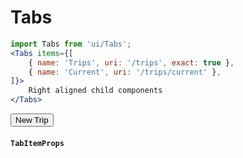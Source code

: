
<Meta
	title="Interface/Tabs"
	component={Tabs}
/>

# Tabs

```jsx
import Tabs from 'ui/Tabs';
<Tabs items={[
	{ name: 'Trips', uri: '/trips', exact: true },
	{ name: 'Current', uri: '/trips/current' },
]}>
	Right aligned child components
</Tabs>
```

<Canvas>
	<Story name="Tabs">
		<FakeNextRouter defaultPath="/trips">
			<Tabs items={[
				{ name: 'Proposals', uri: '/trips', exact: true },
				{ name: 'Upcoming', uri: '/trips/upcoming', exact: true, icon: 'earth' },
				{ name: 'On Trip', uri: '/trips/active', exact: true },
				{ name: 'Archive', uri: '/trips/archive', exact: true },
			]}>
				<Button>New Trip</Button>
			</Tabs>
		</FakeNextRouter>
	</Story>
</Canvas>

<ArgsTable of={Tabs} />

#### `TabItemProps`

<ArgsTable of={TabItem} />
